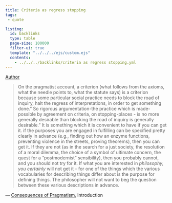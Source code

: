 ```yaml
---
title: Criteria as regress stopping
tags:
 - quote

listing:
  id: backlinks
  type: table
  page-size: 100000
  filter-ui: true
  template: "../../../ejs/custom.ejs"
  contents:
    - ../../../backlinks/criteria as regress stopping.yml
---
```


[Author](/docs/phil/people/Richard Rorty.html)

> On the pragmatist account, a criterion (what follows from the axioms, what the needle points to, what the statute says) is a criterion because some particular social practice needs to block the road of inquiry, halt the regress of interpretations, in order to get something done." So rigorous argumentation-the practice which is made-possible by agreement on criteria, on stopping-places - is no more generally desirable than blocking the road of inquiry is generally desirable." It is something which it is convenient to have if you can get it. if the purposes you are engaged in fulfilling can be specified pretty clearly in advance (e.g., finding out how an enzyme functions, preventing violence in the streets, proving theorems), then you can get it. If they are not (as in the search for a just society, the resolution of a moral dilemma, the choice of a symbol of ultimate concern, the quest for a "postmodernist" sensibility), then you probably cannot, and you should not try for it. If what you are interested in *philosophy, you certainly* will not get it - for one of the things which the various vocabularies for describing things differ about is the purpose for defining things. The philosopher will not want to beg the question between these various descriptions in advance.

— [Consequences of Pragmatism](/docs/phil/works/Consequences of Pragmatism.html), Introduction